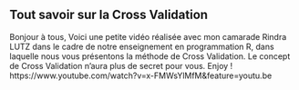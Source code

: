 
## Tout savoir sur la Cross Validation

Bonjour à tous,
Voici une petite vidéo réalisée avec mon camarade Rindra LUTZ dans le cadre de notre enseignement en programmation R, dans laquelle nous vous présentons la méthode de Cross Validation. Le concept de Cross Validation n'aura plus de secret pour vous. Enjoy ! https://www.youtube.com/watch?v=x-FMWsYlMfM&feature=youtu.be